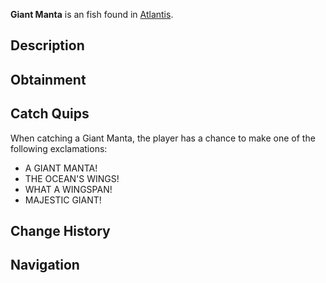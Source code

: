{{FishInfobox
|image          = Giant Manta.png
|rarity         = Unusual
|sea            = First Sea
|location       = [[Atlantis]]
|sublocation    = 
|sources        = Fishing Rod
|radar_location = 
|xp             = 180
|weather        = 
|time           = Day
|season         = 
|bait           = Shrimp
|base_weight    = 12
|base_value     = 350
|weight_range   = 6
|base_chance    = 35
|base_resil     = 65
}}
'''Giant Manta''' is an {{Rarity|Unusual}} fish found in [[Atlantis]].

== Description ==
{{Description|An enormous manta ray blessed by Poseidon's power. Its wingspan can cast shadows over entire sections of the pool, and its movements create powerful currents.|Bestiary Entry}}

== Obtainment ==
{{Description|Watch for massive shadows gliding beneath the surface, Poseidon Pool fish.|Bestiary Hint}}
{{Fish Availability|
Atlantis/Poseidon Temple
|top_rods      = 
Krampus's Rod\312365.3\102206.21;
Magma Rod\301347.2\98601.08;
Plastic Rod\275495.16\90436.92;
Fast Rod\225058.03\95867.04;
Leviathan's Fang Rod\218581.69\45429.51;
Buddy Bond Rod\204541.53\69417.51;
Flimsy Rod\191023.42\89738.58;
Training Rod\132038.29\63521.72;
Free Spirit Rod\203467.45\40614.93;
Astralhook Rod\198377.02\41862.73;
Trident Rod\198287.45\39580.93;
Ethereal Prism Rod\198193.77\41842.15;
No-Life Rod\195260.99\41371.6;
Seraphic Rod\194136.61\41108.28;
Challenger's Rod\187768.65\39787.9;
Rod Of The Forgotten Fang\182233.51\38595.85;
Blazebringer Rod\174477.61\36946.05;
Rod Of The Depths\165098.49\34982.01;
Zeus Rod\164514.97\34836.44;
Verdant Shear Rod\163104.65\34498.36;
Rod Of The Exalted One\161024.09\33829.76;
Depthseeker Rod\149648.62\31635.71;
Volcanic Rod\135914.17\27142.78;
Avalanche Rod\135655\28590.57;
Steady Rod\61016.89\9195.22
|recommended   = Trident Rod
}}

== Catch Quips ==
When catching a Giant Manta, the player has a chance to make one of the following exclamations:
* A GIANT MANTA!
* THE OCEAN'S WINGS!
* WHAT A WINGSPAN!
* MAJESTIC GIANT!

== Change History ==
{{Change History|{{subst:Current Version}}}}

== Navigation ==
{{Fish Navbox|Atlantis}}